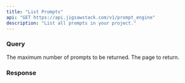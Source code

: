 ```yaml
---
title: "List Prompts"
api: "GET https://api.jigsawstack.com/v1/prompt_engine"
description: "List all prompts in your project."
---
```



### Query

<ParamField query="limit" default="30" type="string">
  The maximum number of prompts to be returned.
</ParamField>

<ParamField query="page" default="1" type="string">
  The page to return.
</ParamField>

<Snippet file="header.mdx" />

### Response

<BasicResponse />

<PromptEngineListSnippet />